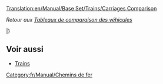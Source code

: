 [[Translation:en/Manual/Base Set/Trains/Carriages Comparison]]

''Retour aux [[fr/Manual/Base Set/Tableaux de comparaison des véhicules|Tableaux de comparaison des véhicules]]''

{{fr/Manual/Base Set/Trains/WagonEntete}}

{{fr/Manual/Base Set/Trains/WagonLigne|climat=TSR_
|nom=[[fr/Manual/Base Set/Trains/Wagon blindé|Wagon blindé]]
|coûtGBP=1 494
|coûtUSD=2 988
|poidsEmpty=30
|poidsRail=32
|poidsMonoRail=33 
|poidsMagLev=33
|cargoType=valeurs/or/diamants
|capacitéRail=20 sacs
|capacitéMonoRail=25 sacs
|capacitéMagLev=27 sacs
}}

{{fr/Manual/Base Set/Trains/WagonLigne|
___J|[[fr/Manual/Base Set/Trains/Wagon de batteries|Wagon de batteries]]|1 148|2 296|18|23|24|25|batteries|22|27|29}}

{{fr/Manual/Base Set/Trains/WagonLigne|
___J|[[fr/Manual/Base Set/Trains/Wagon à bulles|Wagon à bulles]]|1 113|2 226|21|22|22|22|bulles|20|25|27}}

{{fr/Manual/Base Set/Trains/WagonLigne|
___J|[[fr/Manual/Base Set/Trains/Wagon de barbe à papa|Wagon de barbe à papa]]|1 042|2 084|20|50|55|57|barbe à papa|30 tonnes|35 tonnes|37 tonnes}}

{{fr/Manual/Base Set/Trains/WagonLigne|
TS__|[[fr/Manual/Base Set/Trains/Wagon de charbon|Wagon de charbon]]|1 031|2 062|18|48|53|55|charbon|30 tonnes|35 tonnes|37 tonnes}}

{{fr/Manual/Base Set/Trains/WagonLigne|___J|[[fr/Manual/Base Set/Trains/Wagon-citerne de coca-cola|Wagon-citerne de coca-cola]]|1 066|2 132|24|49|54|56|coca-cola|25000 litres|30000 litres|32000 litres}}

{{fr/Manual/Base Set/Trains/WagonLigne|
__R_|[[fr/Manual/Base Set/Trains/Wagon de minerai de cuivre|Wagon de minerai de cuivre]]|1 048|2 096|19|49|54|56|minerai de cuivre|30 tonnes|35 tonnes|37 tonnes}}

{{fr/Manual/Base Set/Trains/WagonLigne|
___J|[[fr/Manual/Base Set/Trains/Wagon de boissons gazeuses|Wagon de boissons gazeuses]]|1 130|2 260|18|21|21|22|boissons gazeuses|25|30|32}}

{{fr/Manual/Base Set/Trains/WagonLigne|
_SR_|[[fr/Manual/Base Set/Trains/Wagon de nourriture|Wagon de nourriture]]|1 119|2 238|22|47|52|54|nourriture|25 tonnes|30 tonnes|32 tonnes}}

{{fr/Manual/Base Set/Trains/WagonLigne|
__R_|[[fr/Manual/Base Set/Trains/Wagon à fruits|Wagon de fruits]]|1 066|2 132|18|43|48|50|fruits|25 tonnes|30 tonnes|32 tonnes}}

{{fr/Manual/Base Set/Trains/WagonLigne|
TSR_|[[fr/Manual/Base Set/Trains/Wagon de marchandises|Wagon de marchandises]]|1 113|2 226|21|33|36|37|marchandises|25 caisses|30 caisses|32 caisses}}

{{fr/Manual/Base Set/Trains/WagonLigne|
TSR_|[[fr/Manual/Base Set/Trains/Wagon à céréales|Wagon à céréales]]|1 066|2 132|19|49|54|56|céréales|30 tonnes|35 tonnes|37 tonnes}}

{{fr/Manual/Base Set/Trains/WagonLigne|
T___|[[fr/Manual/Base Set/Trains/Wagon de minerai de fer|Wagon de minerai de fer]]|1 048|2 096|19|49|54|56|minerai de fer|30 tonnes|35 tonnes|37 tonnes}}

{{fr/Manual/Base Set/Trains/WagonLigne|
TS__|[[fr/Manual/Base Set/Trains/Wagon à bétail|Wagon à bétail]]|1 125|2 250|20|24|25|26|bétail|25 têtes|30 têtes|32 têtes}}

{{fr/Manual/Base Set/Trains/WagonLigne|
TSRJ|[[fr/Manual/Base Set/Trains/Wagon de courrier|Wagon de courrier]]|1 335|2 670|21|28|29|30|courrier|30 sacs|35 sacs|37 sacs}}

{{fr/Manual/Base Set/Trains/WagonLigne|
TSR_|[[fr/Manual/Base Set/Trains/Wagon-citerne de pétrole|Wagon-citerne de pétrole]]|1 171|2 342|24|54|59|61|pétrole|30000 litres|35000 litres|37000 litres}}

{{fr/Manual/Base Set/Trains/WagonLigne|
_S__|[[fr/Manual/Base Set/Trains/Wagon de papier|Wagon de papier]]|1 148|2 296|18|38|43|45|papier|20 tonnes|25 tonnes|27 tonnes}}

{{fr/Manual/Base Set/Trains/WagonLigne|
TSRJ|[[fr/Manual/Base Set/Trains/Voiture à voyageurs|Voiture à voyageurs]]|1 447|2 894|25|27|27|27|passagers|40|45|47}}

{{fr/Manual/Base Set/Trains/WagonLigne|
___J|[[fr/Manual/Base Set/Trains/Wagon de plastique|Wagon de plastique]]|1 119|2 238|18|48|53|55|plastique|30000 litres|35000 litres|37000 litres}}

{{fr/Manual/Base Set/Trains/WagonLigne|
__R_|[[fr/Manual/Base Set/Trains/Wagon à caoutchouc|Wagon à caoutchouc]]|1 083|2 166|19|40|45|47|caoutchouc|21000 litres|26000 litres|28000 litres}}

{{fr/Manual/Base Set/Trains/WagonLigne|
T___|[[fr/Manual/Base Set/Trains/Wagon d'acier|Wagon d'acier]]|1 148|2 296|18|38|43|45|acier|20 tonnes|25 tonnes|27 tonnes}}

{{fr/Manual/Base Set/Trains/WagonLigne|
___J|[[fr/Manual/Base Set/Trains/Wagon de sucre|Wagon de sucre]]|1 031|2 062|19|49|54|56|sucre|30 tonnes|35 tonnes|37 tonnes}}

{{fr/Manual/Base Set/Trains/WagonLigne|
___J|[[fr/Manual/Base Set/Trains/Wagon de bonbons|Wagon de bonbons]]|1 060|2 120|21|28|30|31|bonbons|25 sacs|30 sacs|32 sacs}}

{{fr/Manual/Base Set/Trains/WagonLigne|
___J|[[fr/Manual/Base Set/Trains/Wagon de caramel|Wagon de caramel]]|1 125|2 250|20|50|55|57|caramel|30 tonnes|35 tonnes|37 tonnes}}

{{fr/Manual/Base Set/Trains/WagonLigne|
___J|[[fr/Manual/Base Set/Trains/Wagon de jouets|Wagon de jouets]]|1 072|2 144|21|23|24|24|jouets|20|25|27}}

{{fr/Manual/Base Set/Trains/WagonLigne|
__R_|[[fr/Manual/Base Set/Trains/Wagon-citerne d'eau|Wagon-citerne d'eau]]|1 166|2 332|25|50|55|57|eau|25000 litres|30000 litres|32000 litres}}

{{fr/Manual/Base Set/Trains/WagonLigne|
TSR_|[[fr/Manual/Base Set/Trains/Wagon à bois|Wagon à bois]]|1 060|2 120|16|46|51|53|bois|30 tonnes|35 tonnes|37 tonnes}}

|}

== Voir aussi==
* [[fr/Manual/Trains#liste-des-locomotives-et-des-wagons|Trains]]

[[Category:fr/Manual/Chemins de fer]]